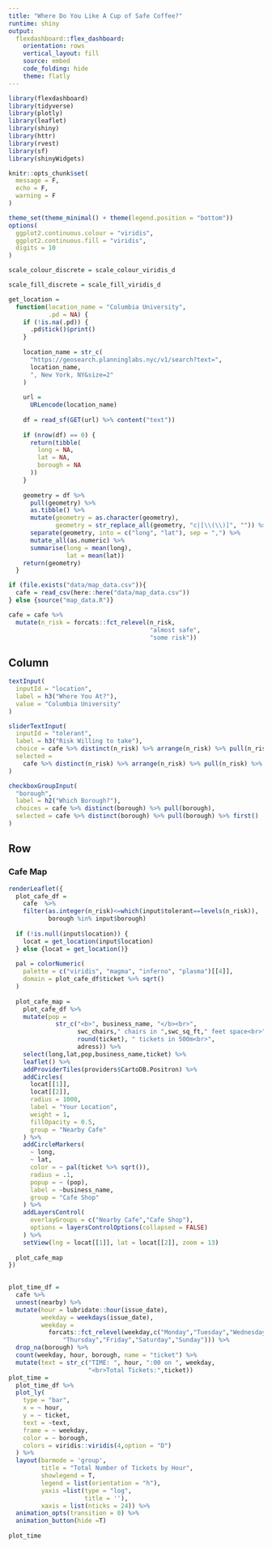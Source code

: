 ```yaml
---
title: "Where Do You Like A Cup of Safe Coffee?"
runtime: shiny
output: 
  flexdashboard::flex_dashboard:
    orientation: rows
    vertical_layout: fill
    source: embed
    code_folding: hide
    theme: flatly
---
```


```r
library(flexdashboard)
library(tidyverse)
library(plotly)
library(leaflet)
library(shiny)
library(httr)
library(rvest)
library(sf)
library(shinyWidgets)

knitr::opts_chunk$set(
  message = F,
  echo = F,
  warning = F
)

theme_set(theme_minimal() + theme(legend.position = "bottom"))
options(
  ggplot2.continuous.colour = "viridis",
  ggplot2.continuous.fill = "viridis",
  digits = 10
)

scale_colour_discrete = scale_colour_viridis_d

scale_fill_discrete = scale_fill_viridis_d

get_location =
  function(location_name = "Columbia University",
           .pd = NA) {
    if (!is.na(.pd)) {
      .pd$tick()$print()
    }
    
    location_name = str_c(
      "https://geosearch.planninglabs.nyc/v1/search?text=",
      location_name,
      ", New York, NY&size=2"
    )
    
    url =
      URLencode(location_name)
    
    df = read_sf(GET(url) %>% content("text"))
    
    if (nrow(df) == 0) {
      return(tibble(
        long = NA,
        lat = NA,
        borough = NA
      ))
    }
    
    geometry = df %>%
      pull(geometry) %>%
      as.tibble() %>%
      mutate(geometry = as.character(geometry),
             geometry = str_replace_all(geometry, "c|[\\(\\)]", "")) %>%
      separate(geometry, into = c("long", "lat"), sep = ",") %>%
      mutate_all(as.numeric) %>%
      summarise(long = mean(long),
                lat = mean(lat))
    return(geometry)
  }
```

```r
if (file.exists("data/map_data.csv")){
  cafe = read_csv(here::here("data/map_data.csv"))
} else {source("map_data.R")}

cafe = cafe %>% 
  mutate(n_risk = forcats::fct_relevel(n_risk,
                                       "almost safe",
                                       "some risk"))
```

Column {.sidebar}
-----------------------------------------------------------------------

```r
textInput(
  inputId = "location",
  label = h3("Where You At?"),
  value = "Columbia University"
)

sliderTextInput(
  inputId = "tolerant",
  label = h3("Risk Willing to take"),
  choice = cafe %>% distinct(n_risk) %>% arrange(n_risk) %>% pull(n_risk),
  selected =
    cafe %>% distinct(n_risk) %>% arrange(n_risk) %>% pull(n_risk) %>% first()
)

checkboxGroupInput(
  "borough",
  label = h2("Which Borough?"),
  choices = cafe %>% distinct(borough) %>% pull(borough),
  selected = cafe %>% distinct(borough) %>% pull(borough) %>% first()
)

```



Row {data-width=1000}
-----------------------------------------------------------------------

### Cafe Map

```r
renderLeaflet({
  plot_cafe_df =
    cafe  %>%
    filter(as.integer(n_risk)<=which(input$tolerant==levels(n_risk)),
           borough %in% input$borough)
  
  if (!is.null(input$location)) {
    locat = get_location(input$location)
  } else {locat = get_location()}
  
  pal = colorNumeric(
    palette = c("viridis", "magma", "inferno", "plasma")[[4]],
    domain = plot_cafe_df$ticket %>% sqrt()
  )
  
  plot_cafe_map =
    plot_cafe_df %>%
    mutate(pop =
             str_c("<b>", business_name, "</b><br>",
                   swc_chairs," chairs in ",swc_sq_ft," feet space<br>",
                   round(ticket), " tickets in 500m<br>",
                   adress)) %>%
    select(long,lat,pop,business_name,ticket) %>% 
    leaflet() %>%
    addProviderTiles(providers$CartoDB.Positron) %>%
    addCircles(
      locat[[1]],
      locat[[2]],
      radius = 1000,
      label = "Your Location",
      weight = 1,
      fillOpacity = 0.5,
      group = "Nearby Cafe"
    ) %>% 
    addCircleMarkers(
      ~ long,
      ~ lat,
      color = ~ pal(ticket %>% sqrt()),
      radius = .1,
      popup = ~ (pop),
      label = ~business_name,
      group = "Cafe Shop"
    ) %>% 
    addLayersControl(
      overlayGroups = c("Nearby Cafe","Cafe Shop"),
      options = layersControlOptions(collapsed = FALSE)
    ) %>% 
    setView(lng = locat[[1]], lat = locat[[2]], zoom = 13)
  
  plot_cafe_map
})
  
```


```r
plot_time_df =
  cafe %>% 
  unnest(nearby) %>% 
  mutate(hour = lubridate::hour(issue_date),
         weekday = weekdays(issue_date),
         weekday = 
           forcats::fct_relevel(weekday,c("Monday","Tuesday","Wednesday",
               "Thursday","Friday","Saturday","Sunday"))) %>% 
  drop_na(borough) %>%
  count(weekday, hour, borough, name = "ticket") %>%
  mutate(text = str_c("TIME: ", hour, ":00 on ", weekday, 
                      "<br>Total Tickets:",ticket))
plot_time =
  plot_time_df %>% 
  plot_ly(
    type = "bar",
    x = ~ hour,
    y = ~ ticket,
    text = ~text,
    frame = ~ weekday,
    color = ~ borough,
    colors = viridis::viridis(4,option = "D")
  ) %>%
  layout(barmode = 'group',
         title = "Total Number of Tickets by Hour",
         showlegend = T,
         legend = list(orientation = "h"),
         yaxis =list(type = "log",
                     title = ''),
         xaxis = list(nticks = 24)) %>%
  animation_opts(transition = 0) %>% 
  animation_button(hide =T)
 
plot_time
```

